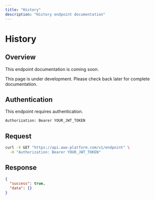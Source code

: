 ```yaml
---
title: "History"
description: "History endpoint documentation"
---
```


# History

## Overview

This endpoint documentation is coming soon.

<Info>
This page is under development. Please check back later for complete documentation.
</Info>

## Authentication

This endpoint requires authentication.

```bash
Authorization: Bearer YOUR_JWT_TOKEN
```

## Request

```bash
curl -X GET "https://api.awo-platform.com/v1/endpoint" \
  -H "Authorization: Bearer YOUR_JWT_TOKEN"
```

## Response

```json
{
  "success": true,
  "data": {}
}
```
